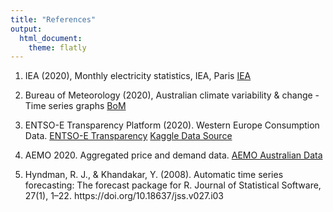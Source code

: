 ```yaml
---
title: "References"
output: 
  html_document:
    theme: flatly
---
```


1. IEA (2020), Monthly electricity statistics, IEA, Paris [IEA](https://www.iea.org/reports/monthly-electricity-statistics)

2. Bureau of Meteorology (2020), Australian climate variability & change - Time series graphs
[BoM](http://www.bom.gov.au/climate/change/index.shtml#tabs=Tracker&tracker=timeseries&tQ=graph%3Drain%26area%3Daus%26season%3Dallmonths%26ave_yr%3DT)

3. ENTSO-E Transparency Platform (2020). Western Europe Consumption Data. [ENTSO-E Transparency](https://transparency.entsoe.eu/)
[Kaggle Data Source](https://www.kaggle.com/francoisraucent/western-europe-power-consumption?select=it.csv)

4. AEMO 2020. Aggregated price and demand data. [AEMO Australian Data](https://aemo.com.au/energy-systems/electricity/national-electricity-market-nem/data-nem/aggregated-data)

5. Hyndman, R. J., & Khandakar, Y. (2008). Automatic time series forecasting: The forecast package for R. Journal of Statistical Software, 27(1), 1–22. https://doi.org/10.18637/jss.v027.i03
